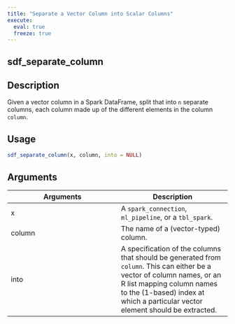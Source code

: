 ```yaml
---
title: "Separate a Vector Column into Scalar Columns"
execute:
  eval: true
  freeze: true
---
```


## sdf_separate_column

## Description
Given a vector column in a Spark DataFrame, split that into `n` separate columns, each column made up of the different elements in the column `column`.


## Usage
```r
sdf_separate_column(x, column, into = NULL)
```

## Arguments
|Arguments|Description|
|---|---|
| x | A `spark_connection`, `ml_pipeline`, or a `tbl_spark`. |
| column | The name of a (vector-typed) column. |
| into | A specification of the columns that should be generated from `column`. This can either be a vector of column names, or an R list mapping column names to the (1-based) index at which a particular vector element should be extracted. |








